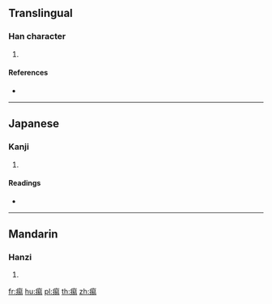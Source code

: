 {{character info/new}}
==Translingual==

===Han character===
{{Han char|rn=104|rad=疒|as=08|sn=13|four=|canj=KAPH}}

# {{defn|Han|sort=疒08}}

====References====
* {{Han ref|kx=0774.270|dkj=22246|dj=1185.130|hdz=42680.030|uh=75EC|ud=30188}}

----

==Japanese==

===Kanji===
{{ja-kanji|grade=|rs=疒08}}

# {{defn|lang=ja|sort=疒08}}

====Readings====
* {{ja-readings|on=[[えき]] (eki), [[やく]] (yaku), [[せき]] (seki), [[しゃく]] (shaku)|kun=[[おろか]] (oroka), [[うつる]] (utsuru)|nanori=}}

----

==Mandarin==

===Hanzi===
{{cmn-hanzi|pin=[[yì]] ([[yi4]])|wg=i<sup>4</sup>}}

# {{defn|lang=cmn|sort=疒08}}

[[fr:痬]]
[[hu:痬]]
[[pl:痬]]
[[th:痬]]
[[zh:痬]]